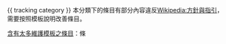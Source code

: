 {{hiddencat}}
{{ tracking category }}
本分類下的條目有部分內容違反[[Wikipedia:方針與指引|Wikipedia:方針與指引]]，需要按照模板說明改善條目。

[[User:Cewbot/含有太多維護模板之條目|含有太多維護模板之條目]]：{{User:Cewbot/含有太多維護模板之條目/計數‎}}條

{{Random page in category}}